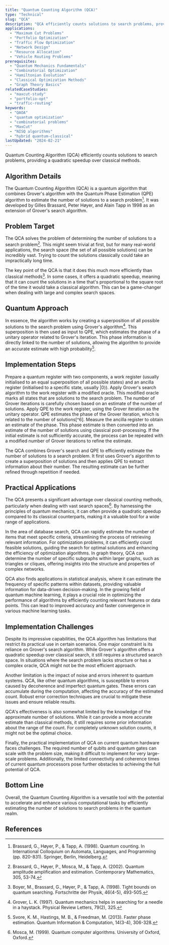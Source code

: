 ```yaml
---
title: "Quantum Counting Algorithm (QCA)"
type: "Technical"
slug: "QCA"
description: "QCA efficiently counts solutions to search problems, providing a quadratic speedup over classical methods."
applications:
  - "Maximum Cut Problems"
  - "Portfolio Optimization"
  - "Traffic Flow Optimization"
  - "Network Design"
  - "Resource Allocation"
  - "Vehicle Routing Problems"
prerequisites:
  - "Quantum Mechanics Fundamentals"
  - "Combinatorial Optimization"
  - "Hamiltonian Evolution"
  - "Classical Optimization Methods"
  - "Graph Theory Basics"
relatedCaseStudies:
  - "maxcut-study"
  - "portfolio-opt"
  - "traffic-routing"
keywords:
  - "QAOA"
  - "quantum optimization"
  - "combinatorial problems"
  - "MaxCut"
  - "NISQ algorithms"
  - "hybrid quantum-classical"
lastUpdated: "2024-02-21"
---
```


Quantum Counting Algorithm (QCA) efficiently counts solutions to search problems, providing a quadratic speedup over classical methods.

## Algorithm Details

The Quantum Counting Algorithm (QCA) is a quantum algorithm that combines Grover's algorithm with the Quantum Phase Estimation (QPE) algorithm to estimate the number of solutions to a search problem[^1]. It was developed by Gilles Brassard, Peter Høyer, and Alain Tapp in 1998 as an extension of Grover's search algorithm.

## Problem Target

The QCA solves the problem of determining the number of solutions to a search problem[^2]. This might seem trivial at first, but for many real-world applications, the search space (the set of all possible solutions) can be incredibly vast. Trying to count the solutions classically could take an impractically long time.

The key point of the QCA is that it does this much more efficiently than classical methods[^3]. In some cases, it offers a quadratic speedup, meaning that it can count the solutions in a time that's proportional to the square root of the time it would take a classical algorithm. This can be a game-changer when dealing with large and complex search spaces.

## Quantum Approach

In essence, the algorithm works by creating a superposition of all possible solutions to the search problem using Grover's algorithm[^4]. This superposition is then used as input to QPE, which estimates the phase of a unitary operator related to Grover's iteration. This phase information is directly linked to the number of solutions, allowing the algorithm to provide an accurate estimate with high probability[^5].

## Implementation Steps

<Steps>
  <Step title="Initialisation">
    Prepare a quantum register with two components, a work register (usually initialised to an equal superposition of all possible states) and an ancilla register (initialised to a specific state, usually |0⟩).
  </Step>
  <Step title="Grover Iteration">
    Apply Grover's search algorithm to the work register with a modified oracle. This modified oracle marks all states that are solutions to the search problem. The number of Grover iterations is carefully chosen based on an estimate of the number of solutions.
  </Step>
  <Step title="Phase Estimation">
    Apply QPE to the work register, using the Grover iteration as the unitary operator. QPE estimates the phase of the Grover iteration, which is related to the number of solutions[^6].
  </Step>
  <Step title="Measurement">
    Measure the ancilla register to obtain an estimate of the phase. This phase estimate is then converted into an estimate of the number of solutions using classical post-processing.
  </Step>
  <Step title="Refinement (Optional)">
    If the initial estimate is not sufficiently accurate, the process can be repeated with a modified number of Grover iterations to refine the estimate.
  </Step>
</Steps>

The QCA combines Grover's search and QPE to efficiently estimate the number of solutions to a search problem. It first uses Grover's algorithm to create a superposition of solutions and then applies QPE to extract information about their number. The resulting estimate can be further refined through repetition if needed.

## Practical Applications

The QCA presents a significant advantage over classical counting methods, particularly when dealing with vast search spaces[^7]. By harnessing the principles of quantum mechanics, it can often provide a quadratic speedup compared to its classical counterparts, making it a valuable tool for a wide range of applications.

In the area of database search, QCA can rapidly estimate the number of items that meet specific criteria, streamlining the process of retrieving relevant information. For optimization problems, it can efficiently count feasible solutions, guiding the search for optimal solutions and enhancing the efficiency of optimization algorithms. In graph theory, QCA can determine the number of specific subgraphs within larger graphs, such as triangles or cliques, offering insights into the structure and properties of complex networks.

QCA also finds applications in statistical analysis, where it can estimate the frequency of specific patterns within datasets, providing valuable information for data-driven decision-making. In the growing field of quantum machine learning, it plays a crucial role in optimizing the performance of algorithms by efficiently counting relevant features or data points. This can lead to improved accuracy and faster convergence in various machine learning tasks.

## Implementation Challenges

Despite its impressive capabilities, the QCA algorithm has limitations that restrict its practical use in certain scenarios. One major constraint is its reliance on Grover's search algorithm. While Grover's algorithm offers a quadratic speedup over classical search, it still requires a structured search space. In situations where the search problem lacks structure or has a complex oracle, QCA might not be the most efficient approach.

Another limitation is the impact of noise and errors inherent to quantum systems. QCA, like other quantum algorithms, is susceptible to errors caused by decoherence and imperfect quantum gates. These errors can accumulate during the computation, affecting the accuracy of the estimated count. Robust error correction techniques are crucial to mitigate these issues and ensure reliable results.

QCA's effectiveness is also somewhat limited by the knowledge of the approximate number of solutions. While it can provide a more accurate estimate than classical methods, it still requires some prior information about the range of the count. For completely unknown solution counts, it might not be the optimal choice.

Finally, the practical implementation of QCA on current quantum hardware faces challenges. The required number of qubits and quantum gates can scale with the problem size, making it difficult to implement for very large-scale problems. Additionally, the limited connectivity and coherence times of current quantum processors pose further obstacles to achieving the full potential of QCA.

## Bottom Line

Overall, the Quantum Counting Algorithm is a versatile tool with the potential to accelerate and enhance various computational tasks by efficiently estimating the number of solutions to search problems in the quantum realm.

## References

[^1]: Brassard, G., Høyer, P., & Tapp, A. (1998). Quantum counting. In International Colloquium on Automata, Languages, and Programming (pp. 820-831). Springer, Berlin, Heidelberg.
[^2]: Brassard, G., Høyer, P., Mosca, M., & Tapp, A. (2002). Quantum amplitude amplification and estimation. Contemporary Mathematics, 305, 53-74.
[^3]: Boyer, M., Brassard, G., Høyer, P., & Tapp, A. (1998). Tight bounds on quantum searching. Fortschritte der Physik, 46(4-5), 493-505.
[^4]: Grover, L. K. (1997). Quantum mechanics helps in searching for a needle in a haystack. Physical Review Letters, 79(2), 325.
[^5]: Svore, K. M., Hastings, M. B., & Freedman, M. (2013). Faster phase estimation. Quantum Information & Computation, 14(3-4), 306-328.
[^6]: Kitaev, A. Y. (1995). Quantum measurements and the Abelian stabilizer problem. arXiv preprint quant-ph/9511026.
[^7]: Mosca, M. (1999). Quantum computer algorithms. University of Oxford, Oxford.